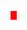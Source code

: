<small style="color:#FFFFFF; background:red; padding-left:.3em; padding-right:.3em;">'''{{{1}}}&nbsp;{{{2}}}'''</small>